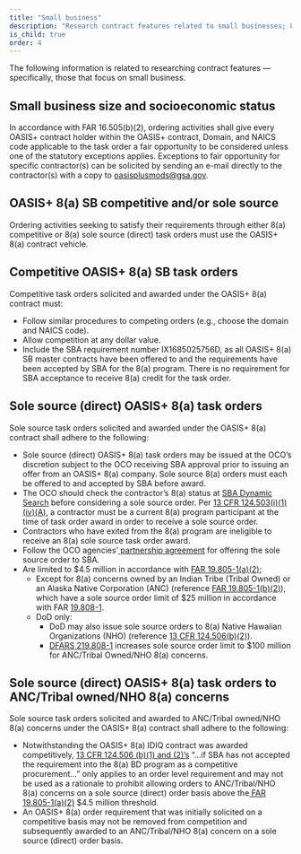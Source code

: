 ```yaml
---
title: "Small business"
description: "Research contract features related to small businesses; 8(a) SB competitive, sole source, sole source (direct), and ANC/Tribal owned/NHO considerations."
is_child: true
order: 4
---
```


The following information is related to researching contract features — specifically, those that focus on small business.

## Small business size and socioeconomic status

In accordance with FAR 16.505(b)(2), ordering activities shall give every OASIS+ contract holder within the OASIS+ contract, Domain, and NAICS code applicable to the task order a fair opportunity to be considered unless one of the statutory exceptions applies.  Exceptions to fair opportunity for specific contractor(s) can be solicited by sending an e-mail directly to the contractor(s) with a copy to oasisplusmods@gsa.gov.

## OASIS+ 8(a) SB competitive and/or sole source

Ordering activities seeking to satisfy their requirements through either 8(a) competitive or 8(a) sole source (direct) task orders must use the OASIS+ 8(a) contract vehicle. 

## Competitive OASIS+ 8(a) SB task orders

Competitive task orders solicited and awarded under the OASIS+ 8(a) contract must:

- Follow similar procedures to competing orders (e.g., choose the domain and NAICS code).
- Allow competition at any dollar value.
- Include the SBA requirement number IX1685025756D, as all OASIS+ 8(a) SB master contracts have been offered to and the requirements have been accepted by SBA for the 8(a) program. There is no requirement for SBA acceptance to receive 8(a) credit for the task order.

## Sole source (direct) OASIS+ 8(a) task orders

Sole source task orders solicited and awarded under the OASIS+ 8(a) contract shall adhere to the following:

- Sole source (direct) OASIS+ 8(a) task orders may be issued at the OCO’s discretion subject to the OCO receiving SBA approval prior to issuing an offer from an OASIS+ 8(a) company. Sole source 8(a) orders must each be offered to and accepted by SBA before award.
- The OCO should check the contractor’s 8(a) status at [SBA Dynamic Search](https://www.sba.gov/partners/contracting-officials/small-business-procurement) before considering a sole source order. Per [13 CFR 124.503(i)(1)(iv)(A)](https://www.ecfr.gov/current/title-13/part-124/section-124.503#p-124.503(i)(1)(iv)(A)), a contractor must be a current 8(a) program participant at the time of task order award in order to receive a sole source order. 
- Contractors who have exited from the 8(a) program are ineligible to receive an 8(a) sole source task order award.
- Follow the OCO agencies’[ partnership agreement](https://www.sba.gov/document/support--sba-and-agencies-partnership-agreements) for offering the sole source order to SBA.
- Are limited to $4.5 million in accordance with [FAR 19.805-1(a)(2)](https://www.acquisition.gov/far/19.805-1);
    - Except for 8(a) concerns owned by an Indian Tribe (Tribal Owned) or an Alaska Native Corporation (ANC) (reference [FAR 19.805-1(b)(2)](https://www.acquisition.gov/far/19.805-1)), which have a sole source order limit of $25 million in accordance with FAR [19.808-1](https://www.acquisition.gov/far/19.808-1).
    - DoD only:
        - DoD may also issue sole source orders to 8(a) Native Hawaiian Organizations (NHO) (reference [13 CFR 124.506(b)(2))](https://www.ecfr.gov/current/title-13/chapter-I/part-124/subpart-A/subject-group-ECFRd1e9fd1d2f2a3ac/section-124.506#p-124.506(b)).
        - [DFARS 219.808-1](https://www.acquisition.gov/dfars/219.808-1-sole-source.) increases sole source order limit to $100 million for ANC/Tribal Owned/NHO 8(a) concerns.


## Sole source (direct) OASIS+ 8(a) task orders to ANC/Tribal owned/NHO 8(a) concerns

Sole source task orders solicited and awarded to ANC/Tribal owned/NHO 8(a) concerns under the OASIS+ 8(a) contract shall adhere to the following:

- Notwithstanding the OASIS+ 8(a) IDIQ contract was awarded competitively, [13 CFR 124.506 (b)(1) and (2)’s](https://www.ecfr.gov/current/title-13/chapter-I/part-124/subpart-A/subject-group-ECFRd1e9fd1d2f2a3ac/section-124.506#p-124.506(b)) “…if SBA has not accepted the requirement into the 8(a) BD program as a competitive procurement…” only applies to an order level requirement and may not be used as a rationale to prohibit allowing orders to ANC/Tribal/NHO 8(a) concerns on a sole source (direct) order basis above the[ FAR 19.805-1(a)(2)](https://www.acquisition.gov/far/19.805-1) $4.5 million threshold.
- An OASIS+ 8(a) order requirement that was initially solicited on a competitive basis may not be removed from competition and subsequently awarded to an ANC/Tribal/NHO 8(a) concern on a sole source (direct) order basis.
